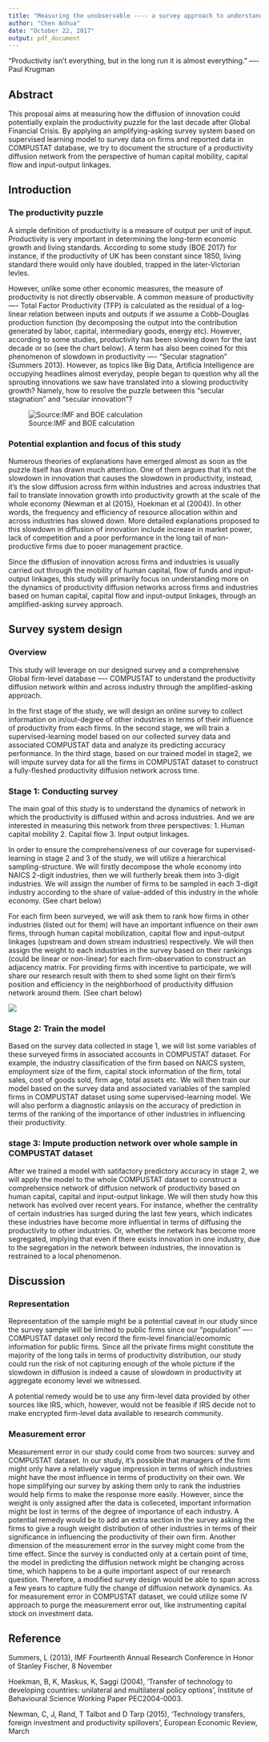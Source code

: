 ```yaml
---
title: "Measuring the unobservable ---- a survey approach to understand productivity diffusion network"
author: "Chen Anhua"
date: "October 22, 2017"
output: pdf_document
---
```




"Productivity isn't everything, but in the long run it is almost everything." ---- Paul Krugman

## Abstract
This proposal aims at measuring how the diffusion of innovation could potentially explain the productivity puzzle for the last decade after Global Financial Crisis. By applying an amplifying-asking survey system based on supervised learning model to survey data on firms and reported data in COMPUSTAT database, we try to document the structure of a productivity diffusion network from the perspective of human capital mobility, capital flow and input-output linkages.

## Introduction

### The productivity puzzle

A simple definition of productivity is a measure of output per unit of input. Productivity is very important in determining the long-term economic growth and living standards. According to some study (BOE 2017) for instance, if the productivity of UK has been constant since 1850, living standard there would only have doubled, trapped in the later-Victorian levles. 

However, unlike some other economic measures, the measure of productivity is not directly observable. A common measure of productivity ---- Total Factor Productivity (TFP) is calculated as the residual of a log-linear relation between inputs and outputs if we assume a Cobb-Douglas production function (by decomposing the output into the contribution generated by labor, capital, intermediary goods, energy etc). However, according to some studies, productivity has been slowing down for the last decade or so (see the chart below). A term has also been coined for this phenomenon of slowdown in productivity ---- "Secular stagnation" (Summers 2013). However, as topics like Big Data, Artificia Intelligence are occupying headlines almost everyday, people began to question why all the sprouting innovations we saw have translated into a slowing productivity growth? Namely, how to resolve the puzzle between this "secular stagnation" and "secular innovation"?

![Source:IMF and BOE calculation](./prod_slowdown.png)

### Potential explantion and focus of this study

Numerous theories of explanations have emerged almost as soon as the puzzle itself has drawn much attention. One of them argues that it's not the slowdown in innovation that causes the slowdown in productivity, instead, it's the slow diffusion across firm within industries and across industries that fail to translate innovation growth into productivity growth at the scale of the whole economy (Newman et al (2015), Hoekman et al (2004)). In other words, the frequency and efficiency of resource allocation within and across industries has slowed down. More detailed explanations proposed to this slowdown in diffusion of innovation include increase in market power, lack of competition and a poor performance in the long tail of non-productive firms due to pooer management practice. 

Since the diffusion of innovation across firms and industries is usually carried out through the mobility of human capital, flow of funds and input-output linkages, this study will primarily focus on understanding more on the dynamics of productivity diffusion networks across firms and industries based on human capital, capital flow and input-output linkages, through an amplified-asking survey approach.

## Survey system design

### Overview

This study will leverage on our designed survey and a comprehensive Global firm-level database ---- COMPUSTAT to understand the productivity diffusion network within and across industry through the amplified-asking approach. 

In the first stage of the study, we will design an online survey to collect information on in/out-degree of other industries in terms of their influence of productivity from each firms. In the second stage, we will train a supervised-learning model based on our collected survey data and associated COMPUSTAT data and analyze its predicting accuracy performance. In the third stage, based on our trained model in stage2, we will impute survey data for all the firms in COMPUSTAT dataset to construct a fully-fleshed productivity diffusion network across time.

### Stage 1: Conducting survey

The main goal of this study is to understand the dynamics of network in which the productivity is diffused within and across industries. And we are interested in measuring this network from three perspectives: 
1. Human capital mobility 
2. Capital flow
3. Input output linkages.

In order to ensure the comprehensiveness of our coverage for supervised-learning in stage 2 and 3 of the study, we will utilize a hierarchical sampling-structure. We will firstly decompose the whole economy into NAICS 2-digit industries, then we will furtherly break them into 3-digit industries. We will assign the number of firms to be sampled in each 3-digit industry according to the share of value-added of this industry in the whole economy. (See chart below)

For each firm been surveyed, we will ask them to rank how firms in other industries (listed out for them) will have an important influence on their own firms, through human capital mobilization, capital flow and input-output linkages (upstream and down stream industries) respectively. We will then assign the weight to each industries in the survey based on their rankings (could be linear or non-linear) for each firm-observation to construct an adjacency matrix. For providing firms with incentive to participate, we will share our research result with them to shed some light on their firm's position and efficiency in the neighborhood of productivity diffusion network around them. (See chart below)

![](./ind.png)

### Stage 2: Train the model
Based on the survey data collected in stage 1, we will list some variables of these surveyed firms in associated accounts in COMPUSTAT dataset. For example, the industry classification of the firm based on NAICS system, employment size of the firm, capital stock information of the firm, total sales, cost of goods sold, firm age, total assets etc. 
We will then train our model based on the survey data and associated variables of the sampled firms in COMPUSTAT dataset using some supervised-learning model. We will also perform a diagnostic anlaysis on the accuracy of prediction in terms of the ranking of the importance of other industries in influencing their productivity.

### stage 3: Impute production network over whole sample in COMPUSTAT dataset

After we trained a model with satifactory predictory accuracy in stage 2, we will apply the model to the whole COMPUSTAT dataset to construct a comprehensice network of diffusion network of productivity based on human capital, capital and input-output linkage. We will then study how this network has evolved over recent years. For instance, whether the centrality of certain industries has surged during the last few years, which indicates these industries have become more influential in terms of diffusing the productivity to other industries. Or, whether the network has become more segregated, implying that even if there exists innovation in one industry, due to the segregation in the network between industries, the innovation is restrained to a local phenomenon.


## Discussion

### Representation
Representation of the sample might be a potential caveat in our study since the survey sample will be limited to public firms since our "population" ---- COMPUSTAT dataset only record the firm-level financial/ecomomic information for public firms. Since all the private firms might constitute the majority of the long tails in terms of productivity distribution, our study could run the risk of not capturing enough of the whole picture if the slowdown in diffusion is indeed a cause of slowdown in productivity at aggregate economy level we witnessed.

A potential remedy would be to use any firm-level data provided by other sources like IRS, which, however, would not be feasible if IRS decide not to make encrypted firm-level data available to research community.

### Measurement error

Measurement error in our study could come from two sources: survey and COMPUSTAT dataset. In our study, it's possible that managers of the firm might only have a relatively vague impression in terms of which industries might have the most influence in terms of productivity on their own. We hope simplifying our survey by asking them only to rank the industries would help firms to make the response more easily. However, since the weight is only assigned after the data is colleceted, important information might be lost in terms of the degree of importance of each industry. A potential remedy would be to add an extra section in the survey asking the firms to give a rough weight distribution of other industries in terms of their significance in influencing the productivity of their own firm. Another dimension of the measurement error in the survey might come from the time effect. Since the survey is conducted only at a certain point of time, the model in predicting the diffusion network might be changing across time, which happens to be a quite important aspect of our research question. Therefore, a modified survey design would be able to span across a few years to capture fully the change of diffusion network dynamics. As for measurement error in COMPUSTAT dataset, we could utilize some IV approach to purge the measurement error out, like instrumenting capital stock on investment data.

## Reference
Summers, L (2013), IMF Fourteenth Annual Research Conference in Honor of Stanley Fischer, 8 November

Hoekman, B, K, Maskus, K, Saggi (2004), 'Transfer of technology to developing countries: unilateral and multilateral policy options', Institute of Behavioural Science Working Paper PEC2004-0003.

Newman, C, J, Rand, T Talbot and D Tarp (2015), 'Technology transfers, foreign investment and productivity spillovers', European Economic Review, March




